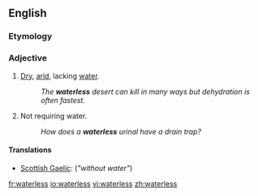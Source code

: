 ==English==

===Etymology===
{{suffix|water|less}}

===Adjective===
{{en-adj|-}}

#[[dry|Dry]], [[arid]], lacking [[water]].
#:''The '''waterless''' desert can kill in many ways but dehydration is often fastest.''
#Not requiring water.
#:''How does a '''waterless''' urinal have a drain trap?''

====Translations====
{{trans-top|lacking water}}
* [[Scottish Gaelic]]: {{t|gd|gun}} {{t|gd|uisge}} (''"without water"'')
{{trans-mid}}
{{trans-bottom}}

[[fr:waterless]]
[[io:waterless]]
[[vi:waterless]]
[[zh:waterless]]